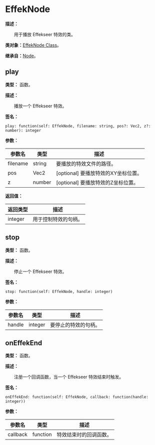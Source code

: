 # EffekNode

**描述：**

&emsp;&emsp;用于播放 Effekseer 特效的类。

**类对象：**[EffekNode Class](/docs/api/Class%20Object/EffekNode)。

**继承自：**[Node](/docs/api/Class/Node)。

## play

**类型：** 函数。

**描述：**

&emsp;&emsp;播放一个 Effekseer 特效。

**签名：**
```tl
play: function(self: EffekNode, filename: string, pos?: Vec2, z?: number): integer
```

**参数：**

| 参数名 | 类型 | 描述 |
| --- | --- | --- |
| filename | string | 要播放的特效文件的路径。 |
| pos | Vec2 | [optional] 要播放特效的XY坐标位置。 |
| z | number | [optional] 要播放特效的Z坐标位置。 |

**返回值：**

| 返回类型 | 描述 |
| --- | --- |
| integer | 用于控制特效的句柄。 |

## stop

**类型：** 函数。

**描述：**

&emsp;&emsp;停止一个 Effekseer 特效。

**签名：**
```tl
stop: function(self: EffekNode, handle: integer)
```

**参数：**

| 参数名 | 类型 | 描述 |
| --- | --- | --- |
| handle | integer | 要停止的特效的句柄。 |

## onEffekEnd

**类型：** 函数。

**描述：**

&emsp;&emsp;注册一个回调函数，当一个 Effekseer 特效结束时触发。

**签名：**
```tl
onEffekEnd: function(self: EffekNode, callback: function(handle: integer))
```

**参数：**

| 参数名 | 类型 | 描述 |
| --- | --- | --- |
| callback | function | 特效结束时的回调函数。 |